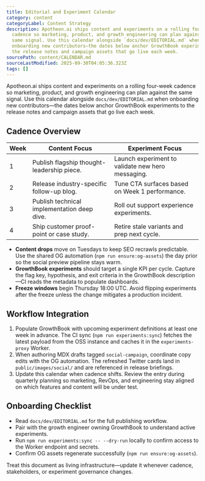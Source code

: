 ```yaml
---
title: Editorial and Experiment Calendar
category: content
categoryLabel: Content Strategy
description: Apotheon.ai ships content and experiments on a rolling four-week
  cadence so marketing, product, and growth engineering can plan against the
  same signal. Use this calendar alongside `docs/dev/EDITORIAL.md` when
  onboarding new contributors—the dates below anchor GrowthBook experiments to
  the release notes and campaign assets that go live each week.
sourcePath: content/CALENDAR.md
sourceLastModified: 2025-09-30T04:05:36.323Z
tags: []
---
```


Apotheon.ai ships content and experiments on a rolling four-week cadence so
marketing, product, and growth engineering can plan against the same signal. Use
this calendar alongside `docs/dev/EDITORIAL.md` when onboarding new
contributors—the dates below anchor GrowthBook experiments to the release notes
and campaign assets that go live each week.

## Cadence Overview

| Week | Content Focus                               | Experiment Focus                                  |
| ---- | ------------------------------------------- | ------------------------------------------------- |
| 1    | Publish flagship thought-leadership piece.  | Launch experiment to validate new hero messaging. |
| 2    | Release industry-specific follow-up blog.   | Tune CTA surfaces based on Week 1 performance.    |
| 3    | Publish technical implementation deep dive. | Roll out support experience experiments.          |
| 4    | Ship customer proof-point or case study.    | Retire stale variants and prep next cycle.        |

- **Content drops** move on Tuesdays to keep SEO recrawls predictable. Use the
  shared OG automation (`npm run ensure:og-assets`) the day prior so the social
  preview pipeline stays warm.
- **GrowthBook experiments** should target a single KPI per cycle. Capture the
  flag key, hypothesis, and exit criteria in the GrowthBook description—CI reads
  the metadata to populate dashboards.
- **Freeze windows** begin Thursday 18:00 UTC. Avoid flipping experiments after
  the freeze unless the change mitigates a production incident.

## Workflow Integration

1. Populate GrowthBook with upcoming experiment definitions at least one week in
   advance. The CI sync (`npm run experiments:sync`) fetches the latest payload
   from the OSS instance and caches it in the `experiments-proxy` Worker.
2. When authoring MDX drafts tagged `social-campaign`, coordinate copy edits
   with the OG automation. The refreshed Twitter cards land in
   `public/images/social/` and are referenced in release briefings.
3. Update this calendar when cadence shifts. Review the entry during quarterly
   planning so marketing, RevOps, and engineering stay aligned on which features
   and content will be under test.

## Onboarding Checklist

- Read `docs/dev/EDITORIAL.md` for the full publishing workflow.
- Pair with the growth engineer owning GrowthBook to understand active
  experiments.
- Run `npm run experiments:sync -- --dry-run` locally to confirm access to the
  Worker endpoint and secrets.
- Confirm OG assets regenerate successfully (`npm run ensure:og-assets`).

Treat this document as living infrastructure—update it whenever cadence,
stakeholders, or experiment governance changes.

